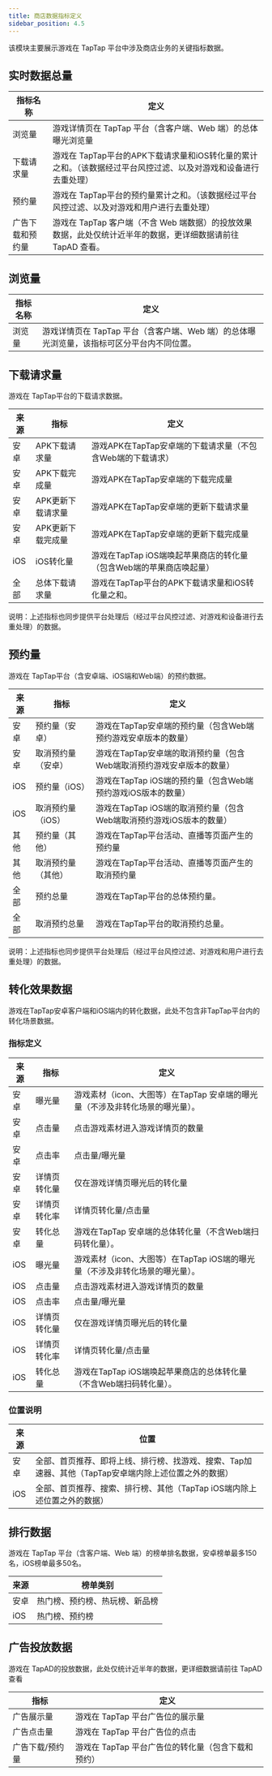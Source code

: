 ```yaml
---
title: 商店数据指标定义
sidebar_position: 4.5
---
```


该模块主要展示游戏在 TapTap 平台中涉及商店业务的关键指标数据。

## 实时数据总量

指标名称|定义
-|-
浏览量|游戏详情页在 TapTap 平台（含客户端、Web 端）的总体曝光浏览量
下载请求量|游戏在 TapTap平台的APK下载请求量和iOS转化量的累计之和。（该数据经过平台风控过滤、以及对游戏和设备进行去重处理）
预约量|游戏在 TapTap平台的预约量累计之和。（该数据经过平台风控过滤、以及对游戏和用户进行去重处理）
广告下载和预约量|游戏在 TapTap 客户端（不含 Web 端数据）的投放效果数据，此处仅统计近半年的数据，更详细数据请前往 TapAD 查看。

## 浏览量

指标名称|定义
-|-
浏览量|游戏详情页在 TapTap 平台（含客户端、Web 端）的总体曝光浏览量，该指标可区分平台内不同位置。

## 下载请求量

游戏在 TapTap平台的下载请求数据。

来源|指标|定义
-|-|-
安卓|APK下载请求量|游戏APK在TapTap安卓端的下载请求量（不包含Web端的下载请求）
安卓|APK下载完成量|游戏APK在TapTap安卓端的下载完成量
安卓|APK更新下载请求量|游戏APK在TapTap安卓端的更新下载请求量
安卓|APK更新下载完成量|游戏APK在TapTap安卓端的更新下载完成量
iOS|iOS转化量|游戏在TapTap iOS端唤起苹果商店的转化量（包含Web端的苹果商店唤起量）
全部|总体下载请求量|游戏在TapTap平台的APK下载请求量和iOS转化量之和。

说明：上述指标也同步提供平台处理后（经过平台风控过滤、对游戏和设备进行去重处理）的数据。

## 预约量

游戏在 TapTap平台（含安卓端、iOS端和Web端）的预约数据。

来源|指标|定义
-|-|-
安卓|预约量（安卓）|游戏在TapTap安卓端的预约量（包含Web端预约游戏安卓版本的数量）
安卓|取消预约量（安卓）|游戏在TapTap安卓端的取消预约量（包含Web端取消预约游戏安卓版本的数量）
iOS|预约量（iOS）|游戏在TapTap iOS端的预约量（包含Web端预约游戏iOS版本的数量）
iOS|取消预约量（iOS）|游戏在TapTap iOS端的取消预约量（包含Web端取消预约游戏iOS版本的数量）
其他|预约量（其他）|游戏在TapTap平台活动、直播等页面产生的预约量
其他|取消预约量（其他）|游戏在TapTap平台活动、直播等页面产生的取消预约量
全部|预约总量|游戏在TapTap平台的总体预约量。
全部|取消预约总量|游戏在TapTap平台的取消预约总量。

说明：上述指标也同步提供平台处理后（经过平台风控过滤、对游戏和用户进行去重处理）的数据。

## 转化效果数据

游戏在TapTap安卓客户端和iOS端内的转化数据，此处不包含非TapTap平台内的转化场景数据。

### 指标定义

来源|指标|定义
-|-|-
安卓|曝光量|游戏素材（icon、大图等）在TapTap 安卓端的曝光量（不涉及非转化场景的曝光量）。
安卓|点击量|点击游戏素材进入游戏详情页的数量
安卓|点击率|点击量/曝光量
安卓|详情页转化量|仅在游戏详情页曝光后的转化量
安卓|详情页转化率|详情页转化量/点击量
安卓|转化总量|游戏在TapTap 安卓端的总体转化量（不含Web端扫码转化量）。
iOS|曝光量|游戏素材（icon、大图等）在TapTap iOS端的曝光量（不涉及非转化场景的曝光量）。
iOS|点击量|点击游戏素材进入游戏详情页的数量
iOS|点击率|点击量/曝光量
iOS|详情页转化量|仅在游戏详情页曝光后的转化量
iOS|详情页转化率|详情页转化量/点击量
iOS|转化总量|游戏在TapTap iOS端唤起苹果商店的总体转化量（不含Web端扫码转化量）。

### 位置说明

来源|位置
-|-
安卓|全部、首页推荐、即将上线、排行榜、找游戏、搜索、Tap加速器、其他（TapTap安卓端内除上述位置之外的数据）
iOS|全部、首页推荐、搜索、排行榜、其他（TapTap iOS端内除上述位置之外的数据）

## 排行数据

游戏在 TapTap 平台（含客户端、Web 端）的榜单排名数据，安卓榜单最多150名，iOS榜单最多50名。

来源|榜单类别
-|-
安卓|热门榜、预约榜、热玩榜、新品榜
iOS|热门榜、预约榜

## 广告投放数据

游戏在 TapAD的投放数据，此处仅统计近半年的数据，更详细数据请前往 TapAD 查看

指标|定义
-|-
广告展示量|游戏在 TapTap 平台广告位的展示量
广告点击量|游戏在 TapTap 平台广告位的点击
广告下载/预约量|游戏在 TapTap 平台广告位的转化量（包含下载和预约）